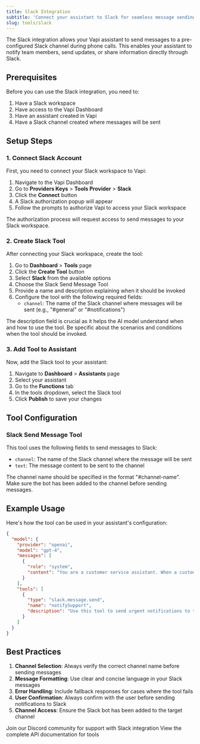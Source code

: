 ```yaml
---
title: Slack Integration
subtitle: 'Connect your assistant to Slack for seamless message sending.'
slug: tools/slack
---
```


The Slack integration allows your Vapi assistant to send messages to a pre-configured Slack channel during phone calls. This enables your assistant to notify team members, send updates, or share information directly through Slack.

## Prerequisites

Before you can use the Slack integration, you need to:
1. Have a Slack workspace
2. Have access to the Vapi Dashboard
3. Have an assistant created in Vapi
4. Have a Slack channel created where messages will be sent

## Setup Steps

### 1. Connect Slack Account

First, you need to connect your Slack workspace to Vapi:

1. Navigate to the Vapi Dashboard
2. Go to **Providers Keys** > **Tools Provider** > **Slack**
3. Click the **Connect** button
4. A Slack authorization popup will appear
5. Follow the prompts to authorize Vapi to access your Slack workspace

<Note>
  The authorization process will request access to send messages to your Slack workspace.
</Note>

### 2. Create Slack Tool

After connecting your Slack workspace, create the tool:

1. Go to **Dashboard** > **Tools** page
2. Click the **Create Tool** button
3. Select **Slack** from the available options
4. Choose the Slack Send Message Tool
5. Provide a name and description explaining when it should be invoked
6. Configure the tool with the following required fields:
   - `channel`: The name of the Slack channel where messages will be sent (e.g., "#general" or "#notifications")

<Note>
  The description field is crucial as it helps the AI model understand when and how to use the tool. Be specific about the scenarios and conditions when the tool should be invoked.
</Note>

### 3. Add Tool to Assistant

Now, add the Slack tool to your assistant:

1. Navigate to **Dashboard** > **Assistants** page
2. Select your assistant
3. Go to the **Functions** tab
4. In the tools dropdown, select the Slack tool
5. Click **Publish** to save your changes

## Tool Configuration

### Slack Send Message Tool

This tool uses the following fields to send messages to Slack:

- `channel`: The name of the Slack channel where the message will be sent
- `text`: The message content to be sent to the channel

<Note>
  The channel name should be specified in the format "#channel-name". Make sure the bot has been added to the channel before sending messages.
</Note>

## Example Usage

Here's how the tool can be used in your assistant's configuration:

```json
{
  "model": {
    "provider": "openai",
    "model": "gpt-4",
    "messages": [
      {
        "role": "system",
        "content": "You are a customer service assistant. When a customer requests a callback or needs urgent attention, use the Slack tool to notify the support team in the #customer-support channel. Include the following information in your message:\n\n- Customer name\n- Phone number\n- Reason for callback/urgent attention\n- Any specific time constraints\n\nAlways be professional and concise in your Slack messages."
      }
    ],
    "tools": [
      {
        "type": "slack.message.send",
        "name": "notifySupport",
        "description": "Use this tool to send urgent notifications to the support team in the #customer-support channel. Only use this when a customer needs immediate attention or requests a callback."
      }
    ]
  }
}
```

## Best Practices

1. **Channel Selection**: Always verify the correct channel name before sending messages
2. **Message Formatting**: Use clear and concise language in your Slack messages
3. **Error Handling**: Include fallback responses for cases where the tool fails
4. **User Confirmation**: Always confirm with the user before sending notifications to Slack
5. **Channel Access**: Ensure the Slack bot has been added to the target channel

<CardGroup cols={2}>
  <Card
    title="Need Help?"
    icon="question-circle"
    href="https://discord.gg/pUFNcf2WmH"
  >
    Join our Discord community for support with Slack integration
  </Card>
  <Card
    title="API Reference"
    icon="book"
    href="/api-reference/tools/create"
  >
    View the complete API documentation for tools
  </Card>
</CardGroup> 
